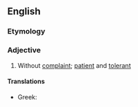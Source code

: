 ==English==

===Etymology===
{{prefix|en|un|complaining}}

===Adjective===
{{en-adj}}

# Without [[complaint]]; [[patient]] and [[tolerant]]

====Translations====
{{trans-top|}}
* Greek: {{t|el|αβόγκητος}}
{{trans-mid}}
{{trans-bottom}}
